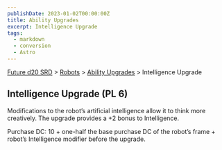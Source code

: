 ```yaml
---
publishDate: 2023-01-02T00:00:00Z
title: Ability Upgrades
excerpt: Intelligence Upgrade
tags:
  - markdown
  - conversion
  - Astro
---
```






[Future d20 SRD](/#futureD20) > [Robots](future-d20-srd-robots-index) > [Ability Upgrades](future-d20-srd-robots-ability-upgrades-index) > Intelligence Upgrade




## Intelligence Upgrade (PL 6)


Modifications to the robot’s artificial intelligence allow it to think more creatively. The upgrade provides a +2 bonus to Intelligence.


Purchase DC: 10 + one-half the base purchase DC of the robot’s frame + robot’s Intelligence modifier before the upgrade.



